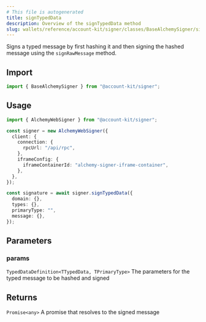```yaml
---
# This file is autogenerated
title: signTypedData
description: Overview of the signTypedData method
slug: wallets/reference/account-kit/signer/classes/BaseAlchemySigner/signTypedData
---
```


Signs a typed message by first hashing it and then signing the hashed message using the `signRawMessage` method.

## Import

```ts
import { BaseAlchemySigner } from "@account-kit/signer";
```

## Usage

```ts
import { AlchemyWebSigner } from "@account-kit/signer";

const signer = new AlchemyWebSigner({
  client: {
    connection: {
      rpcUrl: "/api/rpc",
    },
    iframeConfig: {
      iframeContainerId: "alchemy-signer-iframe-container",
    },
  },
});

const signature = await signer.signTypedData({
  domain: {},
  types: {},
  primaryType: "",
  message: {},
});
```

## Parameters

### params

`TypedDataDefinition<TTypedData, TPrimaryType>`
The parameters for the typed message to be hashed and signed

## Returns

`Promise<any>`
A promise that resolves to the signed message
